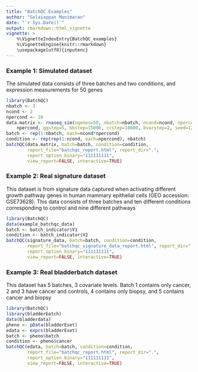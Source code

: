 ```yaml
---
title: "BatchQC Examples"
author: "Solaiappan Manimaran"
date: "`r Sys.Date()`"
output: rmarkdown::html_vignette
vignette: >
    %\VignetteIndexEntry{BatchQC_examples}
    %\VignetteEngine{knitr::rmarkdown}
    \usepackage[utf8]{inputenc}
---
```

### Example 1: Simulated dataset
The simulated data consists of three batches and two conditions, 
and expression measurements for 50 genes
```r
library(BatchQC)
nbatch <- 3
ncond <- 2
npercond <- 10
data.matrix <- rnaseq_sim(ngenes=50, nbatch=nbatch, ncond=ncond, npercond=
    npercond, ggstep=5, bbstep=15000, ccstep=10000, bvarstep=2, seed=1234)
batch <- rep(1:nbatch, each=ncond*npercond)
condition <- rep(rep(1:ncond, each=npercond), nbatch)
batchQC(data.matrix, batch=batch, condition=condition, 
        report_file="batchqc_report.html", report_dir=".", 
        report_option_binary="111111111",
        view_report=FALSE, interactive=TRUE)

```

### Example 2: Real signature dataset
This dataset is from signature data captured when activating different growth 
pathway genes in human mammary epithelial cells (GEO accession: GSE73628). 
This data consists of three batches and ten different conditions corresponding 
to control and nine different pathways
```r
library(BatchQC)
data(example_batchqc_data)
batch <- batch_indicator$V1
condition <- batch_indicator$V2
batchQC(signature_data, batch=batch, condition=condition, 
        report_file="batchqc_signature_data_report.html", report_dir=".", 
        report_option_binary="111111111",
        view_report=FALSE, interactive=TRUE)
```

### Example 3: Real bladderbatch dataset
This dataset has 5 batches, 3 covariate levels. Batch 1 contains 
only cancer, 2 and 3 have cancer and controls, 4 contains only biopsy, and 
5 contains cancer and biopsy
```r
library(BatchQC)
library(bladderbatch)
data(bladderdata)
pheno <- pData(bladderEset)
edata <- exprs(bladderEset)
batch <- pheno$batch  
condition <- pheno$cancer
batchQC(edata, batch=batch, condition=condition, 
        report_file="batchqc_report.html", report_dir=".", 
        report_option_binary="111111111",
        view_report=FALSE, interactive=TRUE)
```
